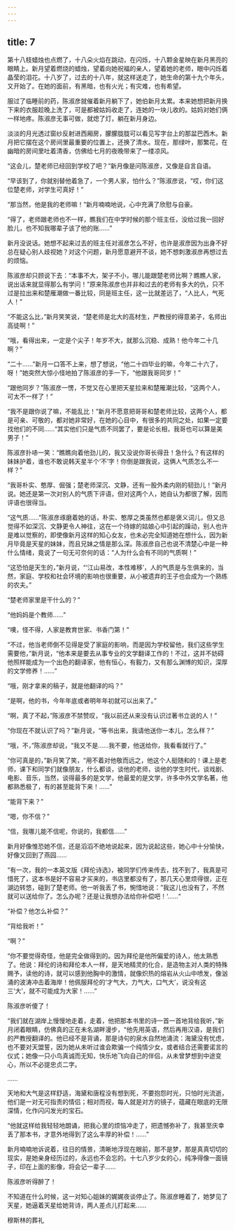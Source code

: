 ```yaml
---
---
---
```

title: 7
---



第十八枝蜡烛也点燃了，十八朵火焰在跳动，在闪烁，十八颗金星映在新月黑亮的眼睛上。新月望着燃烧的蜡烛，望着向她祝福的亲人，望着她的老师，眼中闪烁着晶莹的泪花。十八岁了，过去的十八年，就这样送走了，她生命的第十九个年头，又开始了。在她的面前，有黑暗，也有火光；有灾难，也有希望。

服过了临睡前的药，陈淑彦就催着新月躺下了，她伯新月太累。本来她想把新月换下来的衣服趁晚上洗了，可是都被姑妈收走了，连她的一块儿收的。姑妈对她们俩一样地疼。陈淑彦无事可做，就熄了灯，躺在新月身边。

淡淡的月光透过窗纱反射进西厢房，朦朦胧胧可以看见写字台上的那盆巴西木。新月把它摆在这个房间里最重要的位置上，还换了清水。现在，那绿叶，那繁花，在幽暗的房间里吐着清香，仿佛给七月的夜晚带来了一缕凉风。

“这会儿，楚老师已经回到学校了吧？”新月像是问陈淑彦，又像是自言自语。

“早该到了，你就别替他着急了，一个男人家，怕什么？”陈淑彦说，“哎，你们这位楚老师，对学生可真好！”

“那当然，他是我的老师嘛！”新月喃喃地说，心中充满了欣慰与自豪。

“得了，老师跟老师也不一样，瞧我们在中学时候的那个班主任，没给过我一回好脸儿，也不知我哪辈子该了他的账……”

新月没说话。她想不起来过去的班主任对淑彦怎么不好，也许是淑彦因为出身不好总在疑心别人歧视她？对这个问题，新月愿意避开不谈，她不想刺激淑彦再想过去的烦恼。

陈淑彦却只顾说下去：“本事不大，架子不小，哪儿能跟楚老师比啊？瞧瞧人家，说出话来就显得那么有学问！”原来陈淑彦也并非和过去的老师有多大的仇，只不过是拉出来和楚雁潮做一番比较，同是班主任，这一比就差远了，“人比人，气死人！”

“不能这么比，”新月笑笑说，“楚老师是北大的高材生，严教授的得意弟子，名师出高徒啊！”

“哦，看得出来，一定是个尖子！年岁不大，就那么沉稳、成熟！他今年二十几啊？”

“二十……”新月一口答不上来，想了想说，“他二十四毕业的嘛，今年二十六了，呀！”她突然大惊小怪地拍了陈淑彦的手一下，“他跟我哥同岁！”

“跟他同岁？”陈淑彦一愣，不觉又在心里把天星拉来和楚雁潮比较，“这两个人，可太不一样了！”

“我不是跟你说了嘛，不能乱比！”新月不愿意把哥哥和楚老师比较，这两个人，都是可亲、可敬的，都对她非常好，在她的心目中，有很多的共同之处，如果一定要找他们的不同……“其实他们只是气质不同罢了，要是论长相，我哥也可以算是美男子！”

陈淑彦扑哧一笑：“瞧瞧向着他劲儿的，我又没说你哥长得丑！急什么？有这样的妹妹护着，谁也不敢说韩天星半个‘不’字！你倒是跟我说，这俩人气质怎么不一样？”

“我哥朴实、憨厚、倔强；楚老师深沉、文静，还有一股外柔内刚的韧劲儿！”新月说。她还是第一次对别人的气质下评语，但对这两个人，她自认为都很了解，因而评语也很得当。

“这气质……”陈淑彦琢磨着她的话，朴实、憨厚之类虽然也都是褒义词儿，但又总觉得不如深沉、文静更令人神往，这在一个待嫁的姑娘心中引起的躁动，别人也许是难以觉察的，即使像新月这样的知心女友，也未必完全知道她在想什么，因为新月毕竟是天星的妹妹，而且兄妹之情是那么深。陈淑彦自己也说不清楚心中是一种什么情绪，竟说了一句无可奈何的话：“人为什么会有不同的气质啊！”

“这恐怕是天生的，”新月说，“‘江山易改，本性难移’，人的气质是与生俱来的，当然，家庭、学校和社会环境的影响也很重要，从小被遗弃的王子也会成为一个熟练的农夫。”

“楚老师家里是干什么的？”

“他妈妈是个教师……”

“噢，怪不得，人家是教育世家、书香门第！”

“不过，他当老师倒不见得是受了家庭的影响，而是因为学校留他，我们这些学生需要他，”新月说，“他本来是要去从事专业的文学翻译工作的！不过，这并不妨碍他照样能成为一个出色的翻译家，他有恒心，有毅力，又有那么渊博的知识，深厚的文学修养！……”

“哦，刚才拿来的稿子，就是他翻译的吗？”

“是啊，他的书，今年年底或者明年年初就可以出来了。”

“啊，真了不起，”陈淑彦不禁赞叹，“我以前还从来没有认识过著书立说的人！”

“你现在不就认识了吗？”新月说，“等书出来，我请他送你一本儿，怎么样？”

“哦，不，”陈淑彦却说，“我又不是……我不要，他送给你，我看看就行了。”

“你可真是的，”新月笑了笑，“用不着对他敬而远之，他这个人挺随和的！课上是老师，课下和同学们就像朋友，什么都谈，谈他的老师，谈他的学生时代，谈戏剧、电影、音乐，当然，谈得最多的是文学，他最爱的是文学，许多中外文学名著，他都熟悉极了，有的甚至能背下来！……”

“能背下来？”

“嗯，你不信？”

“信，我哪儿能不信呢，你说的，我都信……”

新月好像惟恐她不信，还是滔滔不绝地说起来，因为说起这些，她心中十分愉快，好像又回到了燕园……

“有一次，我的一本英文版《拜伦诗选》，被同学们传来传去，找不到了，我真是可惜死了，这本书是好不容易才买来的，书店里都没有了，那几天心里烦得很，正在湖边转悠，碰到了楚老师。他一听我丢了书，惋惜地说：”我这儿也没有了，不然就可以送给你了。怎么办呢？还是让我想办法给你补偿吧！‘……“

“补偿？他怎么补偿？”

“背给我听！”

“啊？”

“你不要觉得奇怪，他是完全做得到的。因为拜伦是他所偏爱的诗人，他太熟悉了。他说：拜伦的诗和拜伦本人一样，是天地精灵的化合，是造物主对人类的特殊赐予，读他的诗，就可以感到他胸中的激情，就像炽热的熔岩从火山中喷发，像汹涌的波涛冲击着海岸！他佩服拜伦的‘才气大，力气大，口气大’，说没有这三‘大’，就不可能成为大家！……”

陈淑彦听傻了！

“我们就在湖岸上慢慢地走着，走着，他把那本书里的诗一首一首地背给我听，”新月闭着眼睛，仿佛真的正在未名湖畔漫步，“他先用英语，然后再用汉语，是我们的严教授翻译的。他已经不是背诵，那是诗句的泉水自然地涌流：海黛没有忧虑，也不要对天盟誓，因为她从未听过谁会欺骗一个纯情少女，或者结合还需要诺言的仪式；她像一只小鸟真诚而无知，快乐地飞向自己的伴侣，从未曾梦想到中途变心，所以不必提忠贞二字。

……

天地和大气是这样舒适，海黛和唐程没有想到死，不要抱怨时光，只怕时光流逝，他们是一对无可指责的情侣；相对而视，每人就是对方的镜子，蕴藏在眼底的无限深情，化作闪闪发光的宝石。

“他就这样给我轻轻地朗诵，把我心里的烦恼冲走了，把遗憾弥补了，我甚至庆幸丢了那本书，才意外地得到了这么丰厚的补偿！……”

新月喃喃地诉说着，往日的情景，清晰地浮现在眼前，那不是梦，那是真真切切的现实，是她亲身经历过的，永远也不会忘的。十七八岁少女的心，纯净得像一面镜子，印在上面的影像，将会记一辈子……

陈淑彦听得醉了！

不知道在什么时候，这一对知心姐妹的娓娓夜谈停止了。陈淑彦睡着了，她梦见了天星，她逼着天星给她背诗，两人差点儿打起来……

穆斯林的葬礼